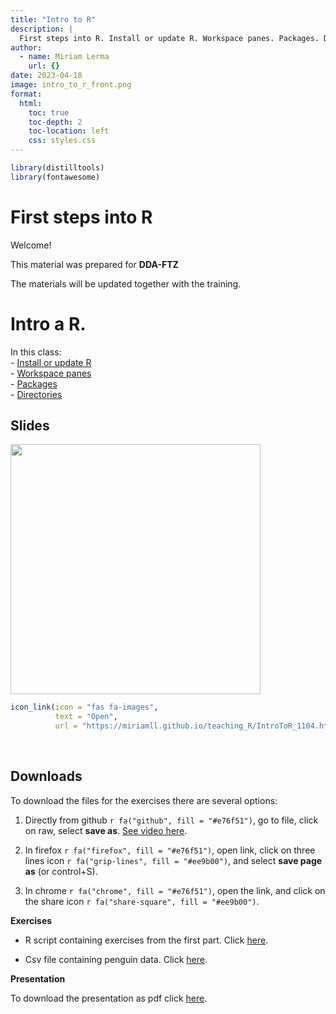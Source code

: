 ```yaml
---
title: "Intro to R"
description: |
  First steps into R. Install or update R. Workspace panes. Packages. Directories. Load data.   
author:
  - name: Miriam Lerma
    url: {}
date: 2023-04-18
image: intro_to_r_front.png
format:
  html:
    toc: true
    toc-depth: 2
    toc-location: left
    css: styles.css
---
```


```r
library(distilltools)
library(fontawesome)
```

# First steps into R

Welcome!

This material was prepared for **DDA-FTZ**

The materials will be updated together with the training.

# Intro a R.

In this class: <br> - [Install or update R](https://miriamll.github.io/teaching_R/IntroToR_1104.html#7)<br> - [Workspace panes](https://miriamll.github.io/teaching_R/IntroToR_1104.html#22)<br> - [Packages](https://miriamll.github.io/teaching_R/IntroToR_1104.html#52)<br> - [Directories](https://miriamll.github.io/teaching_R/IntroToR_1104.html#56)<br>

## Slides

<html>

<body><left> <a href="https://miriamll.github.io/teaching_R/IntroToR_1104.html#1"><img src="https://github.com/MiriamLL/teaching_R/blob/master/Images/000Index.png?raw=true" style="width:400px"/></a> </left></body>

</html>

```r
icon_link(icon = "fas fa-images",
          text = "Open",
          url = "https://miriamll.github.io/teaching_R/IntroToR_1104.html#1")
```

<br>

## Downloads

To download the files for the exercises there are several options:

1.  Directly from github `r fa("github", fill = "#e76f51")`, go to file, click on raw, select **save as**. [See video here](https://www.gitkraken.com/learn/git/github-download#how-to-download-a-csv-from-github).

2.  In firefox `r fa("firefox", fill = "#e76f51")`, open link, click on three lines icon `r fa("grip-lines", fill = "#ee9b00")`, and select **save page as** (or control+S).

3.  In chrome `r fa("chrome", fill = "#e76f51")`, open the link, and click on the share icon `r fa("share-square", fill = "#ee9b00")`.

**Exercises**

-   R script containing exercises from the first part. Click [here](https://raw.githubusercontent.com/MiriamLL/teaching_R/master/01Exercises.R).

-   Csv file containing penguin data. Click [here](https://raw.githubusercontent.com/MiriamLL/teaching_R/master/Downloads/penguins1.csv).

**Presentation**

To download the presentation as pdf click [here](https://github.com/MiriamLL/data_supporting_webpage/blob/main/Teaching/IntroToR.pdf).
